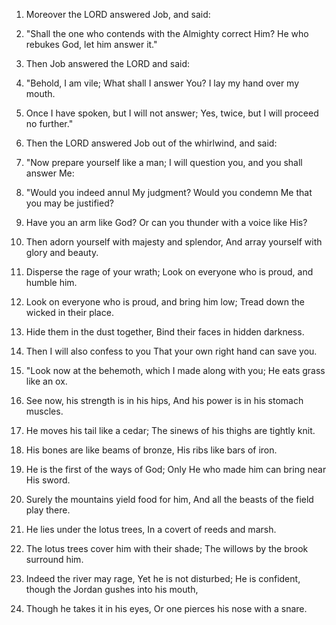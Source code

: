 
1. Moreover the LORD answered Job, and said:

2. "Shall the one who contends with the Almighty correct Him? He who rebukes God, let him answer it."

3. Then Job answered the LORD and said:

4. "Behold, I am vile; What shall I answer You? I lay my hand over my mouth.

5. Once I have spoken, but I will not answer; Yes, twice, but I will proceed no further."

6. Then the LORD answered Job out of the whirlwind, and said:

7. "Now prepare yourself like a man; I will question you, and you shall answer Me:

8. "Would you indeed annul My judgment? Would you condemn Me that you may be justified?

9. Have you an arm like God? Or can you thunder with a voice like His?

10. Then adorn yourself with majesty and splendor, And array yourself with glory and beauty.

11. Disperse the rage of your wrath; Look on everyone who is proud, and humble him.

12. Look on everyone who is proud, and bring him low; Tread down the wicked in their place.

13. Hide them in the dust together, Bind their faces in hidden darkness.

14. Then I will also confess to you That your own right hand can save you.

15. "Look now at the behemoth, which I made along with you; He eats grass like an ox.

16. See now, his strength is in his hips, And his power is in his stomach muscles.

17. He moves his tail like a cedar; The sinews of his thighs are tightly knit.

18. His bones are like beams of bronze, His ribs like bars of iron.

19. He is the first of the ways of God; Only He who made him can bring near His sword.

20. Surely the mountains yield food for him, And all the beasts of the field play there.

21. He lies under the lotus trees, In a covert of reeds and marsh.

22. The lotus trees cover him with their shade; The willows by the brook surround him.

23. Indeed the river may rage, Yet he is not disturbed; He is confident, though the Jordan gushes into his mouth,

24. Though he takes it in his eyes, Or one pierces his nose with a snare.


